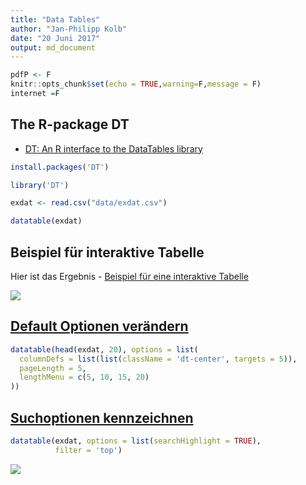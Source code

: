 ```yaml
---
title: "Data Tables"
author: "Jan-Philipp Kolb"
date: "20 Juni 2017"
output: md_document
---
```


```r
pdfP <- F
knitr::opts_chunk$set(echo = TRUE,warning=F,message = F)
internet =F
```

## The R-package DT

- [DT: An R interface to the DataTables library](https://rstudio.github.io/DT/)

```r
install.packages('DT')
```


```r
library('DT')
```

```r
exdat <- read.csv("data/exdat.csv")
```

```r
datatable(exdat)
```

## Beispiel für interaktive Tabelle

Hier ist das Ergebnis - [Beispiel für eine interaktive Tabelle](http://rpubs.com/Japhilko82/osmplzbe)

![](https://raw.githubusercontent.com/Japhilko/RInterfaces/master/slides/figure/RpubsPLZBer.PNG)


## [Default Optionen verändern](http://rstudio.github.io/DT/options.html)

```r
datatable(head(exdat, 20), options = list(
  columnDefs = list(list(className = 'dt-center', targets = 5)),
  pageLength = 5,
  lengthMenu = c(5, 10, 15, 20)
))
```


## [Suchoptionen kennzeichnen](http://rstudio.github.io/DT/006-highlight.html)

```r
datatable(exdat, options = list(searchHighlight = TRUE), 
          filter = 'top')
```

![](https://raw.githubusercontent.com/Japhilko/RInterfaces/master/slides/figure/tbHighlsearch.PNG)

